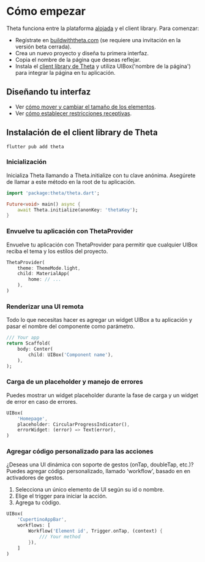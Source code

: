 # Cómo empezar

Theta funciona entre la plataforma [alojada](https://buildwiththeta.com) y el client library. Para comenzar:

- Regístrate en [buildwiththeta.com](https://buildwiththeta.com) (se requiere una invitación en la versión beta cerrada).
- Crea un nuevo proyecto y diseña tu primera interfaz.
- Copia el nombre de la página que deseas reflejar.
- Instala el [client library de Theta](https://pub.dev/packages/theta) y utiliza UIBox('nombre de la página') para integrar la página en tu aplicación.

## Diseñando tu interfaz

- Ver [cómo mover y cambiar el tamaño de los elementos](https://docs.page/buildwiththeta/buildwiththeta/en/studio/positioning_and_resizing).
- Ver [cómo establecer restricciones receptivas](https://docs.page/buildwiththeta/buildwiththeta/en/studio/constraints).

## Instalación de el client library de Theta

```
flutter pub add theta
```

### Inicialización

Inicializa Theta llamando a Theta.initialize con tu clave anónima. Asegúrete de llamar a este método en la root de tu aplicación.

```dart
import 'package:theta/theta.dart';

Future<void> main() async {
    await Theta.initialize(anonKey: 'thetaKey');
}
```

### Envuelve tu aplicación con ThetaProvider

Envuelve tu aplicación con ThetaProvider para permitir que cualquier UIBox reciba el tema y los estilos del proyecto.

```dart
ThetaProvider(
    theme: ThemeMode.light,
    child: MaterialApp(
        home: // ...
    ),
)
```

### Renderizar una UI remota

Todo lo que necesitas hacer es agregar un widget UIBox a tu aplicación y pasar el nombre del componente como parámetro.

```dart
/// Your app
return Scaffold(
    body: Center(
        child: UIBox('Component name'),
    ),
);
```

### Carga de un placeholder y manejo de errores

Puedes mostrar un widget placeholder durante la fase de carga y un widget de error en caso de errores.

```dart
UIBox(
    'Homepage',
    placeholder: CircularProgressIndicator(),
    errorWidget: (error) => Text(error),
)
```

### Agregar código personalizado para las acciones

¿Deseas una UI dinámica con soporte de gestos (onTap, doubleTap, etc.)? Puedes agregar código personalizado, llamado 'workflow', basado en en activadores de gestos.

1. Selecciona un único elemento de UI según su id o nombre.
2. Elige el trigger para iniciar la acción.
3. Agrega tu código.

```dart
UIBox(
    'CupertinoAppBar',
    workflows: [
        Workflow('Element id', Trigger.onTap, (context) {
            /// Your method
        }),
    ]
)
```
